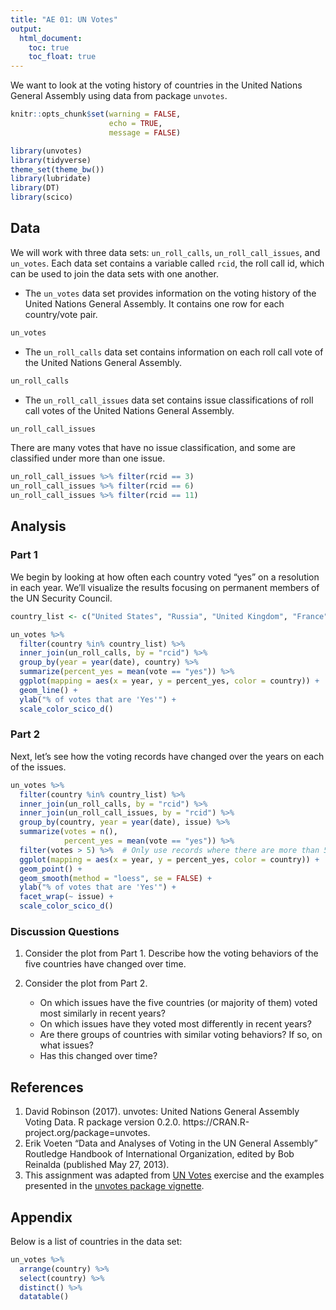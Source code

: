 ```yaml
---
title: "AE 01: UN Votes"
output: 
  html_document: 
    toc: true
    toc_float: true
---
```


We want to look at the voting history of countries in the United Nations General 
Assembly using data from package `unvotes`. 

```r
knitr::opts_chunk$set(warning = FALSE, 
                      echo = TRUE, 
                      message = FALSE)
```

```r
library(unvotes)
library(tidyverse)
theme_set(theme_bw())
library(lubridate)
library(DT)
library(scico)
```

## Data

We will work with three data sets: `un_roll_calls`, `un_roll_call_issues`, 
and `un_votes`. Each data set contains a variable called `rcid`, the roll call 
id, which can be used to join the data sets with one another.

- The `un_votes` data set provides information on the voting history of the 
  United Nations General Assembly. It contains one row for each country/vote 
  pair.

```r
un_votes
```

- The `un_roll_calls` data set contains information on each roll call vote of 
  the United Nations General Assembly.

```r
un_roll_calls
```

- The `un_roll_call_issues` data set contains issue classifications of roll call 
votes of the United Nations General Assembly. 

```r
un_roll_call_issues
```
There are many votes that have no issue classification, and some are classified 
under more than one issue.

```r
un_roll_call_issues %>% filter(rcid == 3)
un_roll_call_issues %>% filter(rcid == 6)
un_roll_call_issues %>% filter(rcid == 11)
```

## Analysis

### Part 1

We begin by looking at how often each country voted "yes" on a resolution in 
each year. We'll visualize the results focusing on permanent members of the 
UN Security Council.

```r
country_list <- c("United States", "Russia", "United Kingdom", "France", "China")
```

```r
un_votes %>%
  filter(country %in% country_list) %>%
  inner_join(un_roll_calls, by = "rcid") %>% 
  group_by(year = year(date), country) %>%
  summarize(percent_yes = mean(vote == "yes")) %>%
  ggplot(mapping = aes(x = year, y = percent_yes, color = country)) +
  geom_line() +
  ylab("% of votes that are 'Yes'") +
  scale_color_scico_d() 
```

### Part 2

Next, let's see how the voting records have changed over the years on each of the issues.

```r
un_votes %>%
  filter(country %in% country_list) %>%
  inner_join(un_roll_calls, by = "rcid") %>%
  inner_join(un_roll_call_issues, by = "rcid") %>%
  group_by(country, year = year(date), issue) %>%
  summarize(votes = n(),
            percent_yes = mean(vote == "yes")) %>%
  filter(votes > 5) %>%  # Only use records where there are more than 5 votes
  ggplot(mapping = aes(x = year, y = percent_yes, color = country)) +
  geom_point() +
  geom_smooth(method = "loess", se = FALSE) + 
  ylab("% of votes that are 'Yes'") +
  facet_wrap(~ issue) +
  scale_color_scico_d() 
```

### Discussion Questions

1. Consider the plot from Part 1. Describe how the voting behaviors of the five 
countries have changed over time.

2. Consider the plot from Part 2. 
    - On which issues have the five countries (or majority of them) voted 
    most similarly in recent years? 
    - On which issues have they voted most differently in recent years? 
    - Are there groups of countries with similar voting behaviors? If so, on what issues? 
    - Has this changed over time?

## References

1. David Robinson (2017). unvotes: United Nations General Assembly Voting Data. R package version 0.2.0. https://CRAN.R-project.org/package=unvotes.
2. Erik Voeten "Data and Analyses of Voting in the UN General Assembly" 
   Routledge Handbook of International Organization, edited by Bob Reinalda 
   (published May 27, 2013).
3. This assignment was adapted from 
   [UN Votes](https://github.com/rstudio-education/datascience-box/tree/master/appex/ae-01-un-votes) 
   exercise and the examples presented in the 
   [unvotes package vignette](https://cran.r-project.org/web/packages/unvotes/vignettes/unvotes.html).


## Appendix

Below is a list of countries in the data set:

```r
un_votes %>% 
  arrange(country) %>% 
  select(country) %>%
  distinct() %>%
  datatable()
```
